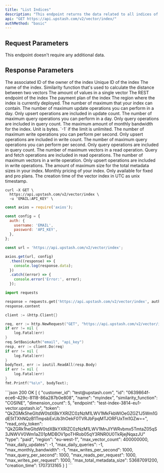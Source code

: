 ```yaml
---
title: "List Indices"
description: "This endpoint returns the data related to all indices of an account as a list."
api: "GET https://api.upstash.com/v2/vector/index/"
authMethod: "basic"
---
```


## Request Parameters

This endpoint doesn't require any additional data.

## Response Parameters

<ResponseField name="Array<Index>" type="Array" required>
	<Expandable defaultOpen="true">
		<ResponseField name="customer_id" type="string" required>
		  The associated ID of the owner of the index
		</ResponseField>
		<ResponseField name="id" type="string" required>
		  Unique ID of the index
		</ResponseField>
		<ResponseField name="name" type="string" required>
		  The name of the index.
		</ResponseField>
		<ResponseField name="similarity_function" type="string" required>
		  Similarity function that's used to calculate the distance between two
		  vectors
		</ResponseField>
		<ResponseField name="dimension_count" type="number" required>
		  The amount of values in a single vector
		</ResponseField>
		<ResponseField name="endpoint" type="string" required>
		  The REST endpoint of the index
		</ResponseField>
		<ResponseField name="type" type="string" required>
		  The payment plan of the index
		</ResponseField>
		<ResponseField name="region" type="string" required>
		  The region where the index is currently deployed.
		</ResponseField>
		<ResponseField name="max_vector_count" type="number" required>
		  The number of maximum that your index can contain.
		</ResponseField>
		<ResponseField name="max_daily_updates" type="number" required>
		  The number of maximum update operations you can perform in a day. Only upsert operations are included in update count.
		</ResponseField>
		<ResponseField name="max_daily_queries" type="number" required>
		  The number of maximum query operations you can perform in a day. Only query operations are included in query count.
		</ResponseField>
		<ResponseField name="max_monthly_bandwidth" type="number" required>
		  The maximum amount of monthly bandwidth for the index. Unit is bytes. `-1` if the limit is unlimited.
		</ResponseField>
		<ResponseField name="max_writes_per_second" type="number" required>
		  The number of maximum write operations you can perform per second. Only upsert operations are included in write count.
		</ResponseField>
		<ResponseField name="max_query_per_second" type="number" required>
		  The number of maximum query operations you can perform per second. Only query operations are included in query count.
		</ResponseField>
		<ResponseField name="max_reads_per_request" type="number" required>
		  The number of maximum vectors in a read operation. Query and fetch operations are included in read operations.
		</ResponseField>
		<ResponseField name="max_writes_per_request" type="number" required>
		  The number of maximum vectors in a write operation. Only upsert operations are included in write operations.
		</ResponseField>
		<ResponseField name="max_total_metadata_size" type="number" required>
		  The amount of maximum size for the total metadata sizes in your index.
		</ResponseField>
		<ResponseField name="reserved_price" type="number">
		  Monthly pricing of your index. Only available for fixed and pro plans.
		</ResponseField>
		<ResponseField name="creation_time" type="number" required>
		  The creation time of the vector index in UTC as unix timestamp.
		</ResponseField>
	</Expandable>
</ResponseField>

<RequestExample>

```shell curl
curl -X GET \
  https://api.upstash.com/v2/vector/index \
  -u 'EMAIL:API_KEY' \
```

```javascript JavaScript
const axios = require('axios');

const config = {
  auth: {
    username: 'EMAIL',
    password: 'API_KEY',
  },
};

const url = 'https://api.upstash.com/v2/vector/index';

axios.get(url, config)
  .then((response) => {
    console.log(response.data);
  })
  .catch((error) => {
    console.error('Error:', error);
  });
```

```python Python
import requests

response = requests.get('https://api.upstash.com/v2/vector/index', auth=('EMAIL', 'API_KEY'))
response.content
```

```go Go
client := &http.Client{}

req, err := http.NewRequest("GET", "https://api.upstash.com/v2/vector/index")
if err != nil {
    log.Fatal(err)
}
req.SetBasicAuth("email", "api_key")
resp, err := client.Do(req)
if err != nil {
    log.Fatal(err)
}
bodyText, err := ioutil.ReadAll(resp.Body)
if err != nil {
    log.Fatal(err)
}
fmt.Printf("%s\n", bodyText);
```

</RequestExample>

<ResponseExample>
```json 200 OK
[
	{
	    "customer_id": "test@upstash.com",
	    "id": "0639864f-ece6-429c-8118-86a287b0e808",
	    "name": "myindex",
	    "similarity_function": "COSINE",
	    "dimension_count": 5,
	    "endpoint": "test-index-3814-eu1-vector.upstash.io",
	    "token": "QkZGMk5heGltdW0tdXBkYXRlZC0zNzM1LWV1MkFkbWlOeGZGZ1J5Wm1GdE5tTXhNQzB1TmpsbExUb3hOekF0TVRJbFpqMTJORFUxTm1GZw==",
	    "read_only_token": "QkZGRk1heGltdW0tdXBkYXRlZC0zNzM1LWV1MnJlYWRvbmx5TmtaZ05qS3JNWVV0Wm1aZ01pMDBOV1poTHRob05qY3RNR0U0TkRjejNqazJU"
	    "type": "paid",
	    "region": "eu-west-1",
	    "max_vector_count": 400000000,
	    "max_daily_updates": -1,
	    "max_daily_queries": -1,
	    "max_monthly_bandwidth": -1,
	    "max_writes_per_second": 1000,
	    "max_query_per_second": 1000,
	    "max_reads_per_request": 1000,
	    "max_writes_per_request": 1000,
	    "max_total_metadata_size": 53687091200,
	    "creation_time": 1707313165
	}
]
```
</ResponseExample>

